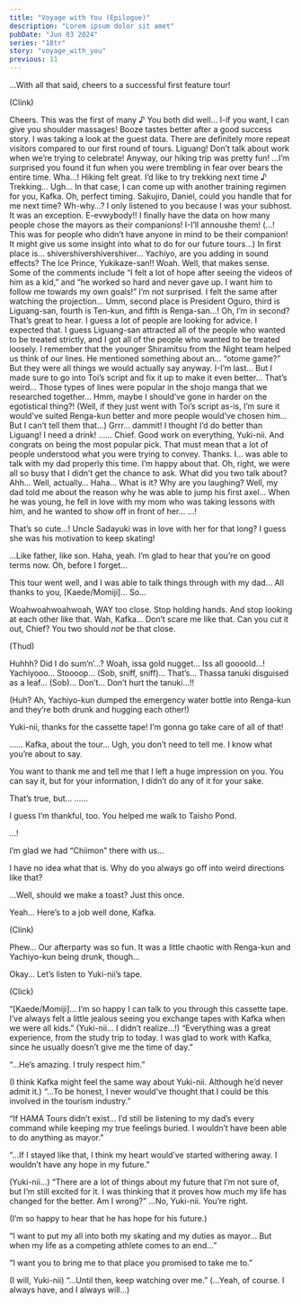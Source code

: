```yaml
---
title: "Voyage with You (Epilogue)"
description: "Lorem ipsum dolor sit amet"
pubDate: "Jun 03 2024"
series: "18tr"
story: "voyage_with_you"
previous: 11
---
```



<Location name="HAMA House - Dining Room" />

<Bubble mc>
…With all that said, cheers to a successful first feature tour!
</Bubble>

(Clink)

<Bubble character="Yukikaze">
Cheers.
</Bubble>

<Bubble character="Kafka">
This was the first of many ♪
</Bubble>

<Bubble character="Renga">
You both did well… I-if you want, I can give you shoulder massages!
</Bubble>

<Bubble character="Ten">
Booze tastes better after a good success story.
</Bubble>

<Bubble character="Liguang">
I was taking a look at the guest data. There are definitely more repeat visitors compared to our first round of tours.
</Bubble>

<Bubble character="Renga">
Liguang! Don’t talk about work when we’re trying to celebrate! Anyway, our hiking trip was pretty fun!
</Bubble>

<Bubble character="Liguang">
…I’m surprised you found it fun when you were trembling in fear over bears the entire time.
</Bubble>

<Bubble character="Renga">
Wha…!
</Bubble>

<Bubble character="Kafka">
Hiking felt great. I’d like to try trekking next time ♪
</Bubble>

<Bubble character="Ten">
Trekking… Ugh…
</Bubble>

<Bubble character="Yukikaze">
In that case, I can come up with another training regimen for you, Kafka.
</Bubble>

<Bubble character="Kafka">
Oh, perfect timing. Sakujiro, Daniel, could you handle that for me next time?
</Bubble>

<Bubble character="Yukikaze">
Wh-why…?
</Bubble>

<Bubble character="Kafka">
I only listened to you because I was your subhost. It was an exception.
</Bubble>

<Bubble character="Yachiyo">
E-evwybody!! I finally have the data on how many people chose the mayors as their companions! I-I’ll annoushe them!
</Bubble>

<Bubble mc>
(...! This was for people who didn’t have anyone in mind to be their companion! It might give us some insight into what to do for our future tours…)
</Bubble>

<Bubble character="Yachiyo">
In first place is… shivershivershivershiver…
</Bubble>

<Bubble character="Kafka">
Yachiyo, are you adding in sound effects?
</Bubble>

<Bubble character="Yachiyo">
The Ice Prince, Yukikaze-san!!
</Bubble>

<Bubble character="Ten">
Woah. Well, that makes sense.
</Bubble>

<Bubble character="Yachiyo">
Some of the comments include “I felt a lot of hope after seeing the videos of him as a kid,” and “he worked so hard and never gave up. I want him to follow me towards my own goals!”
</Bubble>

<Bubble character="Renga">
I’m not surprised. I felt the same after watching the projection…
</Bubble>

<Bubble character="Yachiyo">
Umm, second place is President Oguro, third is Liguang-san, fourth is Ten-kun, and fifth is Renga-san…!
</Bubble>

<Bubble character="Kafka">
Oh, I’m in second? That’s great to hear. I guess a lot of people are looking for advice.
</Bubble>

<Bubble character="Ten">
I expected that. I guess Liguang-san attracted all of the people who wanted to be treated strictly, and I got all of the people who wanted to be treated loosely.
</Bubble>

<Bubble character="Liguang">
I remember that the younger Shiramitsu from the Night team helped us think of our lines. He mentioned something about an… “otome game?”
</Bubble>

<Bubble character="Kafka">
But they were all things we would actually say anyway.
</Bubble>

<Bubble character="Renga">
I-I’m last… But I made sure to go into Toi’s script and fix it up to make it even better…
</Bubble>

<Bubble character="Yachiyo">
That’s weird… Those types of lines were popular in the shojo manga that we researched together…
</Bubble>

<Bubble character="Renga">
Hmm, maybe I should’ve gone in harder on the egotistical thing?!
</Bubble>

<Bubble mc>
(Well, if they just went with Toi’s script as-is, I’m sure it would’ve suited Renga-kun better and more people would’ve chosen him… But I can’t tell them that…)
</Bubble>

<Bubble character="Renga">
Grrr… dammit! I thought I’d do better than Liguang! I need a drink!
</Bubble>

<Bubble character="Liguang">
……
</Bubble>

<Bubble character="Yukikaze">
Chief.
</Bubble>

<Bubble mc>
Good work on everything, Yuki-nii. And congrats on being the most popular pick. That must mean that a lot of people understood what you were trying to convey.
</Bubble>

<Bubble character="Yukikaze">
Thanks. I… was able to talk with my dad properly this time. I’m happy about that.
</Bubble>

<Bubble mc>
Oh, right, we were all so busy that I didn’t get the chance to ask. What did you two talk about?
</Bubble>

<Bubble character="Yukikaze">
Ahh… Well, actually… Haha…
</Bubble>

<Bubble mc>
What is it? Why are you laughing?
</Bubble>

<Bubble character="Yukikaze">
Well, my dad told me about the reason why he was able to jump his first axel… When he was young, he fell in love with my mom who was taking lessons with him, and he wanted to show off in front of her…
</Bubble>

<Bubble mc>
…!

That’s so cute…! Uncle Sadayuki was in love with her for that long? I guess she was his motivation to keep skating!
</Bubble>

<Bubble character="Yukikaze">
…Like father, like son.
</Bubble>

<Bubble mc>
Haha, yeah. I’m glad to hear that you’re on good terms now.
</Bubble>

<Bubble character="Yukikaze">
Oh, before I forget…

This tour went well, and I was able to talk things through with my dad… All thanks to you, [Kaede/Momiji]... So…
</Bubble>

<Bubble character="Kafka">
Woahwoahwoahwoah, WAY too close. Stop holding hands. And stop looking at each other like that.
</Bubble>

<Bubble mc>
Wah, Kafka… Don’t scare me like that.
</Bubble>

<Bubble character="Kafka">
Can you cut it out, Chief? You two should <em>not</em> be that close.
</Bubble>

(Thud)

<Bubble character="Yachiyo">
Huhhh? Did I do sum’n’...? Woah, issa gold nugget… Iss all goooold…!
</Bubble>

<Bubble character="Renga">
Yachiyooo… Stoooop… (Sob, sniff, sniff)... That’s… Thassa tanuki disguised as a leaf… (Sob)... Don’t… Don’t hurt the tanuki…!!

(Huh? Ah, Yachiyo-kun dumped the emergency water bottle into Renga-kun and they’re both drunk and hugging each other!)

Yuki-nii, thanks for the cassette tape! I’m gonna go take care of all of that!
</Bubble>

<Bubble character="Kafka">
……
</Bubble>

<Bubble character="Yukikaze">
Kafka, about the tour…
</Bubble>

<Bubble character="Kafka">
Ugh, you don’t need to tell me. I know what you’re about to say.

You want to thank me and tell me that I left a huge impression on you. You can say it, but for your information, I didn’t do any of it for your sake.
</Bubble>

<Bubble character="Yukikaze">
That’s true, but…
</Bubble>

<Bubble character="Kafka">
……

I guess I’m thankful, too. You helped me walk to Taisho Pond.
</Bubble>

<Bubble character="Yukikaze">
…!

I’m glad we had “Chiimon” there with us…
</Bubble>

<Bubble character="Kafka">
I have no idea what that is. Why do you always go off into weird directions like that?

…Well, should we make a toast? Just this once.
</Bubble>

<Bubble character="Yukikaze">
Yeah… Here’s to a job well done, Kafka.
</Bubble>

(Clink)

<Location name="HAMA House - Single Dorm" />

<Bubble mc>
Phew… Our afterparty was so fun. It was a little chaotic with Renga-kun and Yachiyo-kun being drunk, though…

Okay… Let’s listen to Yuki-nii’s tape.

(Click)
</Bubble>

<Bubble character="Yukikaze">
“[Kaede/Momiji]... I’m so happy I can talk to you through this cassette tape. I’ve always felt a little jealous seeing you exchange tapes with Kafka when we were all kids.”
</Bubble>

<Bubble mc>
(Yuki-nii… I didn’t realize…!)
</Bubble>

<Bubble character="Yukikaze">
“Everything was a great experience, from the study trip to today. I was glad to work with Kafka, since he usually doesn’t give me the time of day.”

“...He’s amazing. I truly respect him.”
</Bubble>

<Bubble mc>
(I think Kafka might feel the same way about Yuki-nii. Although he’d never admit it.)
</Bubble>

<Bubble character="Yukikaze">
“...To be honest, I never would’ve thought that I could be this involved in the tourism industry.”

“If HAMA Tours didn’t exist… I’d still be listening to my dad’s every command while keeping my true feelings buried. I wouldn’t have been able to do anything as mayor.”

“...If I stayed like that, I think my heart would’ve started withering away. I wouldn’t have any hope in my future.”
</Bubble>

<Bubble mc>
(Yuki-nii…)
</Bubble>

<Bubble character="Yukikaze">
“There are a lot of things about my future that I’m not sure of, but I’m still excited for it. I was thinking that it proves how much my life has changed for the better. Am I wrong?”
</Bubble>

<Bubble mc>
…No, Yuki-nii. You’re right.

(I’m so happy to hear that he has hope for his future.)
</Bubble>

<Bubble character="Yukikaze">
“I want to put my all into both my skating and my duties as mayor… But when my life as a competing athlete comes to an end…”

“I want you to bring me to that place you promised to take me to.”
</Bubble>

<Bubble mc>
(I will, Yuki-nii)
</Bubble>

<Bubble character="Yukikaze">
“...Until then, keep watching over me.”
</Bubble>

<Bubble mc>
(...Yeah, of course. I always have, and I always will…)
</Bubble>
